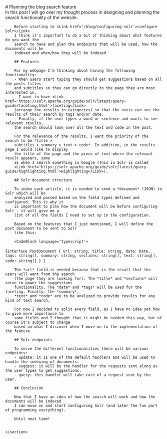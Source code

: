 <div>
    <section id='post-intro'>
        # Planning the blog search feature
        <PublishDate year={2024} month={10} day={22}/>
        <Tags list={['design', 'solr', 'search']}/>
        <Summary>
            In this post I will go over my thought process in designing and planning the 
            search functionality of the website.
        </Summary>
        <ContentTable/>
    </section>
    <section id='post-content'>

        Before starting to <Link href='/blog/configuring-solr'>configure Solr</Link> 
        I think it's important to do a bit of thinking about what features do you want the 
        search to have and plan the endpoints that will be used, how the documents will be 
        indexed and when/how they will be indexed.

        ## Features

        For my webpage I'm thinking about having the following functionality:
        - When users start typing they should get suggestions based on all the posts titles 
        and subtitles so they can go directly to the page they are most interested in.
        - I want to have <Link href='https://solr.apache.org/guide/solr/latest/query-guide/faceting.html'>faceting</Link> 
        (arrange the results in categories) so that the users can see the results of their search by tags and/or date.
        - Finally, if the user types a word or sentence and wants to see relevant results, 
        the search should look over all the text and code in the post.

        For the relevance of the results, I want the priority of the search to be *title > 
        subtitles > summary > text > code*. In addition, in the results page I would like to display 
        the title of the page and the piece of text where the relevant result appears, same 
        as when I search something in Google (this in Solr is called 
        <Link href='https://solr.apache.org/guide/solr/latest/query-guide/highlighting.html'>Highlighting</Link>).

        ## Solr document structure

        To index each article, it is needed to send a *document* (JSON) to Solr which will be 
        analyzed and parsed based on the field types defined and configured. This is why it 
        is important to plan how the document will be before configuring Solr - it will give me a 
        list of all the fields I need to set up in the configuration.

        Based on the features that I just mentioned, I will define the post document to be sent to Solr 
        like this:

        <CodeBlock language='typescript'>
{`interface PostDocument {
    url: string,
    title: string,
    date: Date,
    tags: string[],
    summary: string,
    sections: string[],
    text: string[],
    code: string[]
}
`}
        </CodeBlock>

        The *url* field is needed because that is the result that the users will want from the search 
        (the page they are looking for). The *title* and *sections* will serve to power the suggestions 
        functionality. The *date* and *tags* will be used for the faceting. Finally, the *summary*, 
        *text* and *code* are to be analyzed to provide results for any kind of text search.

        For now I decided to split every field, as I have no idea yet how to give more importance to 
        some fields and I thought that it might be needed this way, but of course it's subject to change 
        based on what I discover when I move on to the implementation of the feature.

        ## Solr endpoints

        To serve the different functionalities there will be various endpoints:
        - update: it is one of the default handlers and will be used to handle the indexing of documents.
        - suggest: it will be the handler for the requests sent along as the user types to get suggestions.
        - query: this handler will take care of a request sent by the user.

        ## Conclusion

        Now that I have an idea of how the search will work and how the documents will be indexed 
        I can move on and start configuring Solr (and later the fun part of programming everything).

        Until next time!


    </section>
</div>